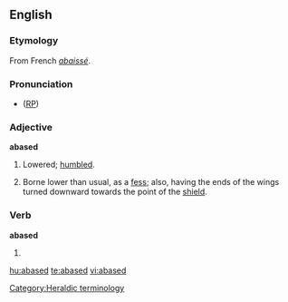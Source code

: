 ==English==
===Etymology===
From French ''[[abaissé]]''.

===Pronunciation===
* ([[RP]]) {{IPA|/əˈbeɪst/}}

===Adjective===
'''abased'''
# Lowered; [[humble]]d.
# {{heraldry}} Borne lower than usual, as a [[fess]]; also, having the ends of the wings turned downward towards the point of the [[shield]].

===Verb===
'''abased'''
# {{past of|[[abase]]}}

[[Category:Heraldic terminology]]

[[hu:abased]]
[[te:abased]]
[[vi:abased]]